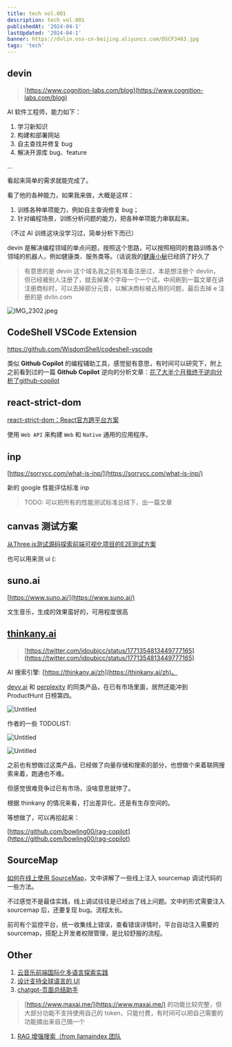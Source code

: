 ```yaml
---
title: tech vol.001
description: tech vol.001
publishedAt: '2024-04-1'
lastUpdated: '2024-04-1'
banner: https://dvlin.oss-cn-beijing.aliyuncs.com/DSCF3463.jpg
tags: 'tech'
---
```


## devin

> [https://www.cognition-labs.com/blog](https://www.cognition-labs.com/blog)
> 

AI 软件工程师，能力如下：

1. 学习新知识
2. 构建和部署网站
3. 自主查找并修复 bug
4. 解决开源库 bug、feature

…

看起来简单的需求就能完成了。

看了他的各种能力，如果我来做，大概是这样：

1. 训练各种单项能力，例如自主查询修复 bug；
2. 针对编程场景，训练分析问题的能力，把各种单项能力串联起来。

（不过 AI 训练这块没学习过，简单分析下而已）

devin 是解决编程领域的单点问题，按照这个思路，可以按照相同的套路训练各个领域的机器人，例如健康类、服务类等。（话说我的[健康小秘](https://github.com/bowling00/health-copilot)已经鸽了好久了

> 有意思的是 devin 这个域名我之前有准备注册过，本是想注册个 devlin，但已经被别人注册了，就去掉某个字母一个一个试，中间刷到一篇文章在讲注册商标时，可以去掉部分元音，以解决商标被占用的问题，最后去掉 e 注册的是 dvlin.com
> 

![IMG_2302.jpeg](vol%20001%20b29bfc30fa2746a58148319df56b6f13/IMG_2302.jpeg)

## **CodeShell VSCode Extension**

https://github.com/WisdomShell/codeshell-vscode

类似 **Github Copilot** 的编程辅助工具，感觉挺有意思，有时间可以研究下，附上之前看到过的一篇 **Github Copilot** 逆向的分析文章：[花了大半个月我终于逆向分析了github-copilot](https://github.com/mengjian-github/copilot-analysis?tab=readme-ov-file#%E8%8A%B1%E4%BA%86%E5%A4%A7%E5%8D%8A%E4%B8%AA%E6%9C%88%E6%88%91%E7%BB%88%E4%BA%8E%E9%80%86%E5%90%91%E5%88%86%E6%9E%90%E4%BA%86github-copilot) 

## **react-strict-dom**

[react-strict-dom：React官方跨平台方案](https://mp.weixin.qq.com/s/jkWNsXKS-W4Qfu59f4ZzQw)

使用 `Web API` 来构建 `Web` 和 `Native` 通用的应用程序。

## inp

[https://sorrycc.com/what-is-inp/](https://sorrycc.com/what-is-inp/) 

新的 google 性能评估标准 inp

> TODO: 可以把所有的性能测试标准总结下，出一篇文章
> 

## canvas 测试方案

[从Three.js测试源码探索前端可视化项目的E2E测试方案](https://mp.weixin.qq.com/s/nNzMgc7U8M1cO-h6r0oHSA)

也可以用来测 ui (:

## suno.ai

[https://www.suno.ai/](https://www.suno.ai/)

文生音乐，生成的效果蛮好的，可用程度很高

## [thinkany.ai](https://thinkany.ai/zh)

> [https://twitter.com/idoubicc/status/1771354813449777165](https://twitter.com/idoubicc/status/1771354813449777165)
> 

AI 搜索引擎: [https://thinkany.ai/zh](https://thinkany.ai/zh)。

[devv.ai](https://devv.ai/) 和 [perplexity](https://www.perplexity.ai/) 的同类产品，在已有市场里面，居然还能冲到 ProductHunt 日榜第四。

![Untitled](vol%20001%20b29bfc30fa2746a58148319df56b6f13/Untitled.png)

作者的一些 TODOLIST:

![Untitled](vol%20001%20b29bfc30fa2746a58148319df56b6f13/Untitled%201.png)

![Untitled](vol%20001%20b29bfc30fa2746a58148319df56b6f13/Untitled%202.png)

之前也有想做过这类产品，已经做了向量存储和搜索的部分，也想做个来着联网搜索来着，跑通也不难。

但感觉很难竞争过已有市场，没啥意思就停了。

根据 thinkany 的情况来看，打出差异化，还是有生存空间的。

等想做了，可以再拾起来：

[https://github.com/bowling00/rag-copilot](https://github.com/bowling00/rag-copilot)

## **SourceMap**

[如何在线上使用 SourceMap](https://mp.weixin.qq.com/s/R9tRwHk9erUypyo3xAfumA)，文中讲解了一些线上注入 sourcemap 调试代码的一些方法。

不过感觉不是最佳实践，线上调试往往是已经出了线上问题。文中的形式需要注入 sourcemap 后，还要复现 bug。流程太长。

前司有个监控平台，统一收集线上错误，查看错误详情时，平台自动注入需要的 sourcemap，搭配上开发者权限管理，是比较舒服的流程。

## Other

1. [云音乐前端国际化多语言探索实践](https://mp.weixin.qq.com/s/y418GoJmDePmUF613JF9iA)
2. [设计支持全球语言的 UI](https://mp.weixin.qq.com/s/yhxedg5wCR7SkJUupD9BUg)
3. [chatgpt-页面总结助手](https://chromewebstore.google.com/detail/chatgpt-%E6%80%BB%E7%BB%93%E5%8A%A9%E6%89%8B/nnjcoododbeemlmmhbfmmkbneniepaog?hl=zh-CN)

> [https://www.maxai.me/](https://www.maxai.me/) 的功能比较完整，但大部分功能不支持使用自己的 token，只能付费，有时间可以把自己需要的功能摘出来自己搞一个
> 
1. [RAG 增强搜索（from llamaindex 团队](https://twitter.com/dotey/status/1743393585217556991)
